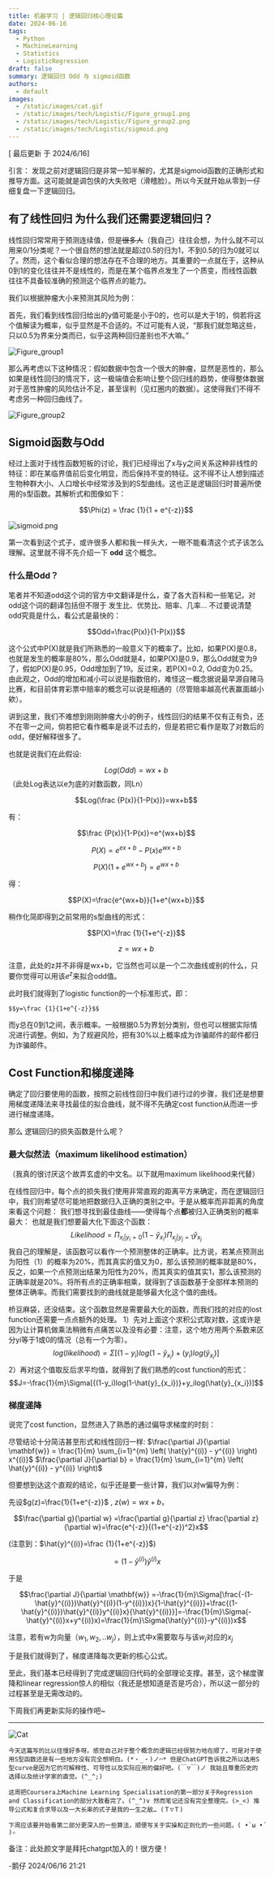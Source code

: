 ```yaml
---
title: 机器学习 | 逻辑回归核心理论篇
date: 2024-06-16
tags:
  - Python
  - MachineLearning
  - Statistics
  - LogisticRegression
draft: false
summary: 逻辑回归 Odd 与 sigmoid函数
authors:
  - default
images:
  - /static/images/cat.gif
  - /static/images/tech/Logistic/Figure_group1.png
  - /static/images/tech/Logistic/Figure_group2.png
  - /static/images/tech/Logistic/sigmoid.png
---
```


[ 最后更新 于  2024/6/16]

引言：
发现之前对逻辑回归是非常一知半解的，尤其是sigmoid函数的正确形式和推导方面。这可能就是调包侠的大失败吧（滑稽脸）。所以今天就开始从零到一仔细复盘一下逻辑回归。

## 有了线性回归 为什么我们还需要逻辑回归？

线性回归常常用于预测连续值，但是~~很多人~~（我自己）往往会想，为什么就不可以用来0/1分类呢？一个很自然的想法就是超过0.5的归为1，不到0.5的归为0就可以了。然而，这个看似合理的想法存在不合理的地方。其重要的一点就在于，这种从0到1的变化往往并不是线性的，而是在某个临界点发生了一个质变，而线性函数往往不具备较准确的预测这个临界点的能力。


我们以根据肿瘤大小来预测其风险为例：

首先，我们看到线性回归给出的y值可能是小于0的，也可以是大于1的，倘若将这个值解读为概率，似乎显然是不合适的。不过可能有人说，“那我们就忽略这些，只以0.5为界来分类而已，似乎这两种回归差别也不大嘛。”

![Figure_group1](/static/images/tech/Logistic/Figure_group1.png) 

那么再考虑以下这种情况：假如数据中包含一个很大的肿瘤，显然是恶性的，那么如果是线性回归的情况下，这一极端值会影响让整个回归线的趋势，使得整体数据对于恶性肿瘤的风险估计不足，甚至误判（见红圈内的数据）。这使得我们不得不考虑另一种回归曲线了。

![Figure_group2](/static/images/tech/Logistic/Figure_group2.png) 


## Sigmoid函数与Odd

经过上面对于线性函数短板的讨论，我们已经得出了x与y之间关系这种非线性的特征：即在某临界值前后变化明显，而后保持不变的特征。这不得不让人想到描述生物种群大小、人口增长中经常涉及到的S型曲线。这也正是逻辑回归时普遍所使用的s型函数。其解析式和图像如下：

$$\Phi(z) = \frac {1}{1 + e^{-z}}$$

![sigmoid.png](/static/images/tech/Logistic/sigmoid.png)

第一次看到这个式子，或许很多人都和我一样头大，一眼不能看清这个式子该怎么理解。这里就不得不先介绍一下 **odd** 这个概念。

### 什么是Odd？

笔者并不知道odd这个词的官方中文翻译是什么，查了各大百科和一些笔记，对odd这个词的翻译包括但不限于 发生比、优势比、赔率、几率…
不过要说清楚odd究竟是什么，看公式是最快的：

$$Odd=\frac{P(x)}{1-P(x)}$$

这个公式中P(X)就是我们所熟悉的一般意义下的概率了。比如，如果P(X)是0.8，也就是发生的概率是80%，那么Odd就是4，如果P(X)是0.9，那么Odd就变为9了，假如P(X)是0.95，Odd增加到了19。反过来，若P(X)=0.2, Odd变为0.25。由此观之，Odd的增加和减小可以说是指数倍的，难怪这一概念据说最早源自赌马比赛，和目前体育彩票中赔率的概念可以说是相通的（尽管赔率越高代表赢面越小欸）。

讲到这里，我们不难想到刚刚肿瘤大小的例子，线性回归的结果不仅有正有负，还不在零一之间，倘若把它看作概率是说不过去的，但是若把它看作是取了对数后的odd，便好解释很多了。

也就是说我们在此假设:

$$Log(Odd)=wx+b$$（此处Log表达以e为底的对数函数，同Ln）

$$Log(\frac {P(x)}{1-P(x)})=wx+b$$

有：

$$\frac {P(x)}{1-P(x)}=e^{wx+b}$$

$$P(X)=e^{ex+b}-P(x)e^{wx+b}$$

$$P(X)(1+e^{wx+b})=e^{wx+b}$$

得：

$$P(X)=\frac{e^{wx+b}}{1+e^{wx+b}}$$

稍作化简即得到之前常用的s型曲线的形式：

$$P(X)=\frac {1}{1+e^{-z}}$$

$$z=wx+b$$

注意，此处的z并不非得是wx+b，它当然也可以是一个二次曲线或别的什么，只要你觉得可以用该$e^z$来拟合odd值。

此时我们就得到了logistic function的一个标准形式，即：

	$$y=\frac {1}{1+e^{-z}}$$

而y总在0到1之间，表示概率。一般根据0.5为界划分类别，但也可以根据实际情况进行调整。例如，为了规避风险，把有30%以上概率成为诈骗邮件的邮件都归为诈骗邮件。

## Cost Function和梯度递降

确定了回归要使用的函数，按照之前线性回归中我们进行过的步骤，我们还是想要用梯度递降法来寻找最佳的拟合曲线，就不得不先确定cost function从而进一步进行梯度递降。

那么 逻辑回归的损失函数是什么呢？

### 最大似然法（maximum likelihood estimation）

（我真的很讨厌这个故弄玄虚的中文名。以下就用maximum likelihood来代替）

在线性回归中，每个点的损失我们使用非常直观的距离平方来确定，而在逻辑回归中，我们则希望尽可能地把数据归入正确的类别之中。于是从概率而非距离的角度来看这个问题：
我们想寻找到最佳曲线——使得每个点**都**被归入正确类别的概率最大：
也就是我们想要最大化下面这个函数：
$$Likelihood=\Pi_{{x_i}|y_i=0}(1-\hat{y}_{x_i})\Pi_{x_j|y_j=1}\hat{y}_{x_j}$$
我自己的理解是，该函数可以看作一个预测整体的正确率。比方说，若某点预测出为阳性（1）的概率为20%，而其真实的值又为0，那么该预测的概率就是80%，反之，如果一个点预测出结果为阳性为20%，而其真实的值其实1，那么该预测的正确率就是20%。将所有点的正确率相乘，就得到了该函数基于全部样本预测的整体正确率。而我们需要找到的曲线就是能够最大化这个值的曲线。

桥豆麻袋，还没结束。这个函数显然是需要最大化的函数，而我们找的对应的lost function还需要一点点额外的处理。
1）先对上面这个求积公式取对数，这或许是因为让计算机做乘法稍微有点痛苦以及没有必要：注意，这个地方用两个系数来区分yi等于1或0的情况（总有一个为零）。
$$log(likelihood)=\Sigma[{(1-y_i)log(1-\hat{y}_{x_i})}+(y_i)log(\hat{y}_{x_i})]$$
2）再对这个值取反后求平均值，就得到了我们熟悉的cost function的形式：
$$J=-\frac{1}{m}\Sigma[{(1-y_i)log(1-\hat{y}_{x_i})}+y_ilog(\hat{y}_{x_i})]$$

### 梯度递降

说完了cost function，显然进入了熟悉的通过偏导求梯度的时刻：

尽管结论十分简洁甚至形式和线性回归一样:
$\frac{\partial J}{\partial \mathbf{w}} = \frac{1}{m} \sum_{i=1}^{m} \left( \hat{y}^{(i)} - y^{(i)} \right) x^{(i)}$
$\frac{\partial J}{\partial b} = \frac{1}{m} \sum_{i=1}^{m} \left( \hat{y}^{(i)} - y^{(i)} \right)$

但要想到达这个直观的结论，似乎还是要一些计算，我们以对w偏导为例：

先设$g(z)=\frac{1}{1+e^{-z}}$ , $z(w)=wx+b$，

$$\frac{\partial g}{\partial w} =\frac{\partial g}{\partial z} \frac{\partial z}{\partial w}=\frac{e^{-z}}{(1+e^{-z})^2}x$$

(注意到：$\hat{y}^{(i)}=\frac {1}{1+e^{-z}}$)

$$=(1-\hat{y}^{(i)})\hat{y}^{(i)}x$$

于是

$$\frac{\partial J}{\partial \mathbf{w}} =-\frac{1}{m}\Sigma[\frac{-(1-\hat{y}^{(i)})\hat{y}^{(i)}(1-y^{(i)})x}{1-\hat{y}^{(i)}}+\frac{(1-\hat{y}^{(i)})\hat{y}^{(i)}y^{(i)}x}{\hat{y}^{(i)}}]=-\frac{1}{m}\Sigma(-\hat{y}^{(i)}x+y^{(i)}x)=\frac{1}{m}\Sigma(\hat{y}^{(i)}-y^{(i)})x$$

注意，若有w为向量$（w_1,w_2,..w_j）$，则上式中x需要取与与该$w_j$对应的$x_j$

于是我们就得到了，梯度递降每次更新的核心公式。

至此，我们基本已经得到了完成逻辑回归代码的全部理论支撑。甚至，这个梯度骤降和linear regression惊人的相似（我还是想知道是否是巧合），所以这一部分的过程甚至是无需改动的。

下周我们再更新实际的操作吧~

---

![Cat](/static/images/cat.gif)


`今天这篇写的比以往慢好多呀。感觉自己对于整个概念的逻辑已经很努力地在顺了，可是对于使用S型函数还是有一些地方没有完全想明白。(*・_・)ノ⌒* 但是ChatGPT告诉我之所以选用S型curve是因为它的可解释性、可导性以及实际应用的偏好吧。(￣▽￣)ノ 我姑且尊重历史的选择以及统计学家的直觉。(^_^;)`

`这周把Coursera上Machine Learning Specialisation的第一部分关于Regression and Classification的部分大致看完了。(^_^)v 然而笔记还没有完全整理完。(>_<) 推导公式和复合求导以及一大长串的式子是我的一生之敌… (Ｔ▽Ｔ)`

`下周应该要开始看第二部分更深入的一些算法，顺便写关于实操和正则化的一些问题。( •̀ ω •́ )✧`

备注：此处颜文字是拜托chatgpt加入的！很方便！

-鹅仔
2024/06/16 21:21
